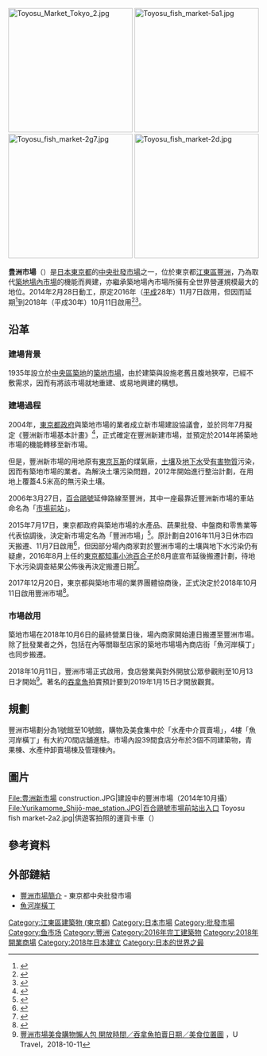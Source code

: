 {{coord|35|38|39|N|139|47|01|E|type:landmark_region:JP-13|display=title}}
{{Expand|time=2017-05-22T16:51:28+00:00}}
[[File:Toyosu_Market_Tokyo_2.jpg|250px]]
[[File:Toyosu_fish_market-5a1.jpg|250px]]
[[File:Toyosu_fish_market-2g7.jpg|250px]]
[[File:Toyosu_fish_market-2d.jpg|250px]]

'''豊洲市場'''（{{jpn|j=豊洲市場|hg=とよすしじょう|rm=Toyosu shijō|f=h}}）是[[日本|日本]][[東京都|東京都]]的[[東京都中央批發市場|中央批發市場]]之一，位於東京都[[江東區_(東京都)|江東區]][[豐洲|豐洲]]，乃為取代[[築地市場|築地場內市場]]的機能而興建，亦繼承築地場內市場所擁有全世界營運規模最大{{link-en|魚市場|Fish market}}的地位。2014年2月28日動工，原定2016年（[[平成|平成]]28年）11月7日啟用，但因{{link-ja|築地市場遷移問題|築地市場移転問題|場址存有安全疑慮}}而延期<ref>{{cite news|url=http://news.tvbs.com.tw/world/676924|title=築地市場不搬了！豐洲市場工程驚爆弊案|date=2016-09-30|website=TVBS新聞網|publisher=TVBS Inc.|language=zh-tw|accessdate=2016-10-03|archive-date=2016-10-05|archive-url=https://web.archive.org/web/20161005095015/http://news.tvbs.com.tw/world/676924|dead-url=no}}</ref>到2018年（平成30年）10月11日啟用<ref>{{Cite news|url=https://www.nikkei.com/article/DGXMZO24852030Q7A221C1MM0000/|script-title=ja:豊洲移転、18年10月11日に決定　東京都|language=ja|date=2016-12-20|accessdate=2018-06-28|work=[[日本經濟新聞|日本經濟新聞]]|archive-date=2018-06-26|archive-url=https://web.archive.org/web/20180626052606/https://www.nikkei.com/article/DGXMZO24852030Q7A221C1MM0000/|dead-url=no}}</ref><ref>{{Cite news|url=http://www.shijou.metro.tokyo.jp/press/2017/1220.html|script-title=ja:豊洲市場の開場日の決定及びこれに伴う平成３０年東京都中央卸売市場における臨時休開場日の変更について|language=ja|date=2016-12-20|accessdate=2018-06-28|work=[[東京都中央批發市場|東京都中央批發市場]]|archive-date=2018-06-21|archive-url=https://web.archive.org/web/20180621013003/http://www.shijou.metro.tokyo.jp/press/2017/1220.html|dead-url=no}}</ref>。

== 沿革 ==
===建場背景===
1935年設立於[[中央區_(東京都)|中央區]][[築地|築地]]的[[築地市場|築地市場]]，由於建築與設施老舊且腹地狹窄，已經不敷需求，因而有將該市場就地重建、或易地興建的構想。

===建場過程===
2004年，[[東京都政府|東京都政府]]與築地市場的業者成立新市場建設協議會，並於同年7月擬定《豐洲新市場基本計畫》<ref>{{Cite web |url=http://www.shijou.metro.tokyo.jp/ |title=豊洲新市場基本計画 |accessdate=2015-07-24 |archive-date=2015-07-25 |archive-url=https://web.archive.org/web/20150725141449/http://www.shijou.metro.tokyo.jp/ |dead-url=no }}</ref>，正式確定在豐洲新建市場，並預定於2014年將築地市場的機能轉移至新市場。

但是，豐洲新市場的用地原有[[東京瓦斯|東京瓦斯]]的煤氣廠，[[土壤|土壤]]及[[地下水|地下水]]受[[有害物質|有害物質]]污染，因而有築地市場的業者{{link-ja|築地市場遷移問題|築地市場移転問題|發起反對遷移}}。為解決土壤污染問題，2012年開始進行整治計劃，在用地上覆蓋4.5米高的無污染土壤。

2006年3月27日，[[東京臨海新交通臨海線|百合鷗號]]延伸路線至豐洲，其中一座最靠近豐洲新市場的車站命名為「[[市場前站|市場前站]]」。

2015年7月17日，東京都政府與築地市場的水產品、蔬果批發、中盤商和零售業等代表協調後，決定新市場定名為「豐洲市場」<ref>{{cite news|url=http://www.sankei.com/life/news/150717/lif1507170023-n1.html|title=移転先名称は「豊洲市場」　来年１１月７日に開場|publisher=產經新聞|date=2015-07-17|accessdate=2016-01-06|archive-date=2016-02-29|archive-url=https://web.archive.org/web/20160229114129/http://www.sankei.com/life/news/150717/lif1507170023-n1.html|dead-url=no}}</ref>。原計劃自2016年11月3日休市四天搬遷、11月7日啟用<ref>{{cite news|url=http://asahichinese.com/article/news/AJ201507200010|title=丰洲新市场接棒筑地 明年11月7日开业|publisher=朝日新聞|date=2015年7月20日|deadurl=yes|archiveurl=https://web.archive.org/web/20150721230743/http://asahichinese.com/article/news/AJ201507200010|archivedate=2015年7月21日|accessdate=2015年7月24日}}</ref>，但因部分場內商家對於豐洲市場的土壤與地下水污染仍有疑慮，2016年8月上任的[[東京都知事|東京都知事]][[小池百合子|小池百合子]]於8月底宣布延後搬遷計劃，待地下水污染調查結果公佈後再決定搬遷日期<ref>{{Cite web |url=http://www.cna.com.tw/news/aopl/201608310330-1.aspx |title=築地市場延後搬遷 東京新知事小池拍板 |accessdate=2016-09-11 |archive-date=2016-09-01 |archive-url=https://web.archive.org/web/20160901155805/http://www2.cna.com.tw/news/aopl/201608310330-1.aspx |dead-url=no }}</ref>。

2017年12月20日，東京都與築地市場的業界團體協商後，正式決定於2018年10月11日啟用豐洲市場<ref>{{Cite web |url=https://www3.nhk.or.jp/news/html/20171220/k10011265301000.html |title=豊洲市場 来年10月11日オープン 決定 |access-date=2017-12-20 |archive-date=2017-12-20 |archive-url=https://web.archive.org/web/20171220063246/https://www3.nhk.or.jp/news/html/20171220/k10011265301000.html |dead-url=no }}</ref>。

===市場啟用===
築地市場在2018年10月6日的最終營業日後，場內商家開始連日搬遷至豐洲市場。除了批發業者之外，包括{{link-ja|吉野家一號店|吉野家一号店}}在內等關聯型店家的築地市場場內商店街「魚河岸橫丁」也同步搬遷。

2018年10月11日，豐洲市場正式啟用，食店營業與對外開放公眾參觀則至10月13日才開始<ref>[https://travel.ulifestyle.com.hk/news/detail/25132/ 豐洲市場美食購物懶人包 開放時間／吞拿魚拍賣日期／美食位置圖] {{Wayback|url=https://travel.ulifestyle.com.hk/news/detail/25132/ |date=20181011140306 }}，U Travel，2018-10-11</ref>。著名的[[吞拿魚|吞拿魚]]拍賣預計要到2019年1月15日才開放觀賞。

==規劃==
豐洲市場劃分為1號館至10號館，購物及美食集中於「水產中介買賣場」，4樓「魚河岸橫丁」有大約70間店舖進駐。市場內設39間食店分布於3個不同建築物，青果棟、水產仲卸賣場棟及管理棟內。

== 圖片 ==
<gallery>
File:豊洲新市場 construction.JPG|建設中的豐洲市場（2014年10月攝）
File:Yurikamome_Shijō-mae_station.JPG|百合鷗號市場前站出入口
Toyosu fish market-2a2.jpg|供遊客拍照的運貨卡車（{{link-ja|砲塔式卡車|ターレットトラック}}）
</gallery>

== 參考資料 ==
{{commonscat|Toyosu fish market}}
{{reflist}}

== 外部鏈結==
* [http://www.shijou.metro.tokyo.jp/toyosu/ 豐洲市場簡介]{{Wayback|url=http://www.shijou.metro.tokyo.jp/toyosu/ |date=20150802063631 }} - 東京都中央批發市場 {{ja}}
* [http://www.uogashiyokocho.or.jp/ 魚河岸橫丁]{{Wayback|url=http://www.uogashiyokocho.or.jp/ |date=20181107185250 }} {{ja}}

{{DEFAULTSORT:Toyosu Shijo}}
[[Category:江東區建築物_(東京都)|Category:江東區建築物 (東京都)]]
[[Category:日本市場|Category:日本市場]]
[[Category:批發市場|Category:批發市場]]
[[Category:鱼市场|Category:鱼市场]]
[[Category:豐洲|Category:豐洲]]
[[Category:2016年完工建築物|Category:2016年完工建築物]]
[[Category:2018年開業商場|Category:2018年開業商場]]
[[Category:2018年日本建立|Category:2018年日本建立]]
[[Category:日本的世界之最|Category:日本的世界之最]]